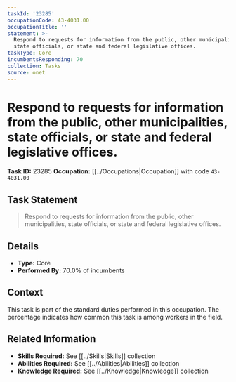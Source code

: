 ```yaml
---
taskId: '23285'
occupationCode: 43-4031.00
occupationTitle: ''
statement: >-
  Respond to requests for information from the public, other municipalities,
  state officials, or state and federal legislative offices.
taskType: Core
incumbentsResponding: 70
collection: Tasks
source: onet
---
```

# Respond to requests for information from the public, other municipalities, state officials, or state and federal legislative offices.

**Task ID:** 23285
**Occupation:** [[../Occupations|Occupation]] with code `43-4031.00`

## Task Statement

> Respond to requests for information from the public, other municipalities, state officials, or state and federal legislative offices.

## Details

- **Type:** Core
- **Performed By:** 70.0% of incumbents

## Context

This task is part of the standard duties performed in this occupation. The percentage indicates how common this task is among workers in the field.

## Related Information

- **Skills Required:** See [[../Skills|Skills]] collection
- **Abilities Required:** See [[../Abilities|Abilities]] collection
- **Knowledge Required:** See [[../Knowledge|Knowledge]] collection
